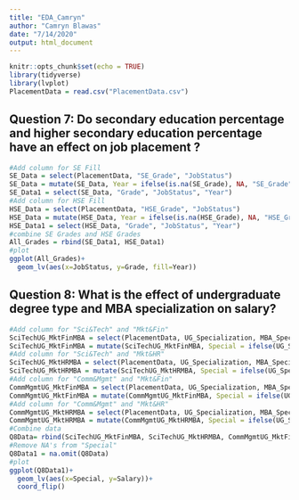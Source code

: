 ---
title: "EDA_Camryn"
author: "Camryn Blawas"
date: "7/14/2020"
output: html_document
---

```{r setup, include=FALSE}
knitr::opts_chunk$set(echo = TRUE)
library(tidyverse)
library(lvplot)
PlacementData = read.csv("PlacementData.csv")
```

## Question 7: Do secondary education percentage and higher secondary education percentage have an effect on job placement ?

```{r, echo=FALSE}
#Add column for SE Fill
SE_Data = select(PlacementData, "SE_Grade", "JobStatus")
SE_Data = mutate(SE_Data, Year = ifelse(is.na(SE_Grade), NA, "SE_Grade"), Grade = SE_Grade)
SE_Data1 = select(SE_Data, "Grade", "JobStatus", "Year")
#Add column for HSE Fill
HSE_Data = select(PlacementData, "HSE_Grade", "JobStatus")
HSE_Data = mutate(HSE_Data, Year = ifelse(is.na(HSE_Grade), NA, "HSE_Grade"), Grade = HSE_Grade)
HSE_Data1 = select(HSE_Data, "Grade", "JobStatus", "Year")
#combine SE Grades and HSE Grades
All_Grades = rbind(SE_Data1, HSE_Data1)
#plot
ggplot(All_Grades)+
  geom_lv(aes(x=JobStatus, y=Grade, fill=Year))
```

## Question 8: What is the effect of undergraduate degree type and MBA specialization on salary?

```{r, echo=FALSE}
#Add column for "Sci&Tech" and "Mkt&Fin"
SciTechUG_MktFinMBA = select(PlacementData, UG_Specialization, MBA_Specialization, Salary)
SciTechUG_MktFinMBA = mutate(SciTechUG_MktFinMBA, Special = ifelse(UG_Specialization == "Sci&Tech" & MBA_Specialization == "Mkt&Fin","SciTechUG_MktFinMBA", NA))
#Add column for "Sci&Tech" and "Mkt&HR"
SciTechUG_MktHRMBA = select(PlacementData, UG_Specialization, MBA_Specialization, Salary)
SciTechUG_MktHRMBA = mutate(SciTechUG_MktHRMBA, Special = ifelse(UG_Specialization == "Sci&Tech" & MBA_Specialization == "Mkt&HR","SciTechUG_MktHRMBA", NA))
#Add column for "Comm&Mgmt" and "Mkt&Fin"
CommMgmtUG_MktFinMBA = select(PlacementData, UG_Specialization, MBA_Specialization, Salary)
CommMgmtUG_MktFinMBA = mutate(CommMgmtUG_MktFinMBA, Special = ifelse(UG_Specialization == "Comm&Mgmt" & MBA_Specialization == "Mkt&Fin","CommMgmtUG_MktFinMBA", NA))
#Add column for "Comm&Mgmt" and "Mkt&HR"
CommMgmtUG_MktHRMBA = select(PlacementData, UG_Specialization, MBA_Specialization, Salary)
CommMgmtUG_MktHRMBA = mutate(CommMgmtUG_MktHRMBA, Special = ifelse(UG_Specialization == "Comm&Mgmt" & MBA_Specialization == "Mkt&HR","CommMgmtUG_MktHRMBA", NA))
#Combine data
Q8Data= rbind(SciTechUG_MktFinMBA, SciTechUG_MktHRMBA, CommMgmtUG_MktFinMBA, CommMgmtUG_MktHRMBA)
#Remove NA's from "Special"
Q8Data1 = na.omit(Q8Data)
#plot
ggplot(Q8Data1)+
  geom_lv(aes(x=Special, y=Salary))+
  coord_flip()
```
